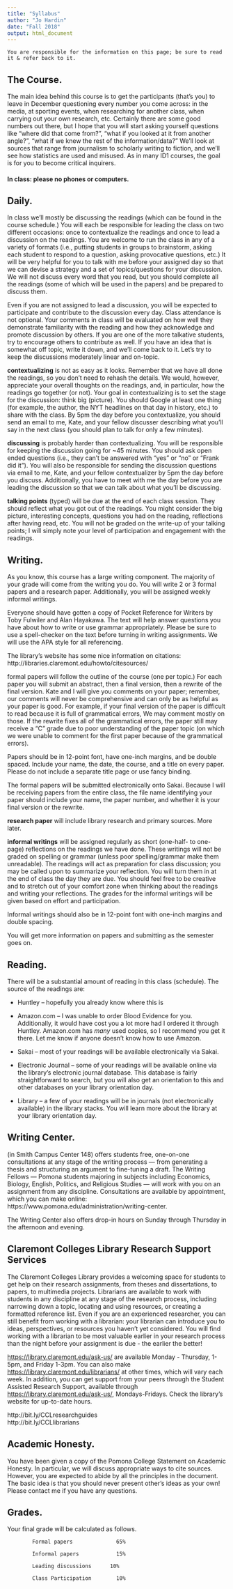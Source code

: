 ```yaml
---
title: "Syllabus"
author: "Jo Hardin"
date: "Fall 2018"
output: html_document
---
```


```
You are responsible for the information on this page; be sure to read it & refer back to it.
```


## The Course.  
The main idea behind this course is to get the participants (that’s you) to leave in December questioning every number you come across: in the media, at sporting events, when researching for another class, when carrying out your own research, etc.  Certainly there are some good numbers out there, but I hope that you will start asking yourself questions like “where did that come from?”, “what if you looked at it from another angle?”, “what if we knew the rest of the information/data?”  We’ll look at sources that range from journalism to scholarly writing to fiction, and we’ll see how statistics are used and misused.  As in many ID1 courses, the goal is for you to become critical inquirers.

 

#### In class: please no phones or computers.

 

## Daily.  
In class we’ll mostly be discussing the readings (which can be found in the course schedule.)  You will each be responsible for leading the class on two different occasions: once to contextualize the readings and once to lead a discussion on the readings.  You are welcome to run the class in any of a variety of formats (i.e., putting students in groups to brainstorm, asking each student to respond to a question, asking provocative questions, etc.)  It will be very helpful for you to talk with me before your assigned day so that we can devise a strategy and a set of topics/questions for your discussion.  We will not discuss every word that you read, but you should complete all the readings (some of which will be used in the papers) and be prepared to discuss them.

 

Even if you are not assigned to lead a discussion, you will be expected to participate and contribute to the discussion every day.  Class attendance is not optional.  Your comments in class will be evaluated on how well they demonstrate familiarity with the reading and how they acknowledge and promote discussion by others.  If you are one of the more talkative students, try to encourage others to contribute as well.   If you have an idea that is somewhat off topic, write it down, and we’ll come back to it.  Let’s try to keep the discussions moderately linear and on-topic.

 

 

<b>contextualizing</b> is not as easy as it looks.  Remember that we have all done the readings, so you don’t need to rehash the details.  We would, however, appreciate your overall thoughts on the readings, and, in particular, how the readings go together (or not).   Your goal in contextualizing is to set the stage for the discussion: think big (picture).   You should Google at least one thing (for example, the author, the NYT headlines on that day in history, etc.) to share with the class.  By 5pm the day before you contextualize, you should send an email to me, Kate, and your fellow discusser describing what you’ll say in the next class (you should plan to talk for only a few minutes).

 

<b>discussing</b> is probably harder than contextualizing.  You will be responsible for keeping the discussion going for ~45 minutes.  You should ask open ended questions (i.e., they can’t be answered with “yes” or “no” or “Frank did it”).  You will also be responsible for sending the discussion questions via email to me, Kate, and your fellow contextualizer by 5pm the day before you discuss.  Additionally, you have to meet with me the day before you are leading the discussion so that we can talk about what you’ll be discussing.

 

<b>talking points</b> (typed) will be due at the end of each class session.  They should reflect what you got out of the readings.  You might consider the big picture, interesting concepts, questions you had on the reading, reflections after having read, etc.  You will not be graded on the write-up of your talking points; I will simply note your level of participation and engagement with the readings.

 

## Writing.  
As you know, this course has a large writing component.  The majority of your grade will come from the writing you do.  You will write 2 or 3 formal papers and a research paper.  Additionally, you will be assigned weekly informal writings.

 

Everyone should have gotten a copy of Pocket Reference for Writers by Toby Fulwiler and Alan Hayakawa.  The text will help answer questions you have about how to write or use grammar appropriately.  Please be sure to use a spell-checker on the text before turning in writing assignments.  We will use the APA style for all referencing.

 

The library’s website has some nice information on citations: http://libraries.claremont.edu/howto/citesources/

 

formal papers will follow the outline of the course (one per topic.)  For each paper you will submit an abstract, then a final version, then a rewrite of the final version.  Kate and I will give you comments on your paper; remember, our comments will never be comprehensive and can only be as helpful as your paper is good.  For example, if your final version of the paper is difficult to read because it is full of grammatical errors, We may comment mostly on those.  If the rewrite fixes all of the grammatical errors, the paper still may receive a “C” grade due to poor understanding of the paper topic (on which we were unable to comment for the first paper because of the grammatical errors).

 

Papers should be in 12-point font, have one-inch margins, and be double spaced.  Include your name, the date, the course, and a title on every paper.  Please do not include a separate title page or use fancy binding.

 

The formal papers will be submitted electronically onto Sakai.  Because I will be receiving papers from the entire class, the file name identifying your paper should include your name, the paper number, and whether it is your final version or the rewrite.

 

<b>research paper</b> will include library research and primary sources. More later. 

 

<b>informal writings</b> will be assigned regularly as short (one-half- to one-page) reflections on the readings we have done.  These writings will not be graded on spelling or grammar (unless poor spelling/grammar make them unreadable).  The readings will act as preparation for class discussion; you may be called upon to summarize your reflection.  You will turn them in at the end of class the day they are due.  You should feel free to be creative and to stretch out of your comfort zone when thinking about the readings and writing your reflections.  The grades for the informal writings will be given based on effort and participation.

 

Informal writings should also be in 12-point font with one-inch margins and double spacing.

 

You will get more information on papers and submitting as the semester goes on.

 

## Reading.  
There will be a substantial amount of reading in this class (schedule).  The source of the readings are:

 

* Huntley – hopefully you already know where this is

* Amazon.com – I was unable to order Blood Evidence for you.  Additionally, it would have cost you a lot more had I ordered it through Huntley.  Amazon.com has *many* used copies, so I recommend you get it there.  Let me know if anyone doesn’t know how to use Amazon. 

* Sakai – most of your readings will be available electronically via Sakai. 

* Electronic Journal – some of your readings will be available online via the library’s electronic journal database.  This database is fairly straightforward to search, but you will also get an orientation to this and other databases on your library orientation day.

* Library – a few of your readings will be in journals (not electronically available) in the library stacks.  You will learn more about the library at your library orientation day.

 

## Writing Center.  
(in Smith Campus Center 148) offers students free, one-on-one consultations at any stage of the writing process — from generating a thesis and structuring an argument to fine-tuning a draft.  The Writing Fellows — Pomona students majoring in subjects including Economics, Biology, English, Politics, and Religious Studies — will work with you on an assignment from any discipline.  Consultations are available by appointment, which you can make online: https://www.pomona.edu/administration/writing-center.

 

The Writing Center also offers drop-in hours on Sunday through Thursday in the afternoon and evening.

## Claremont Colleges Library Research Support Services

The Claremont Colleges Library provides a welcoming space for students to get help on their research assignments, from theses and dissertations, to papers, to multimedia projects. Librarians are available to work with students in any discipline at any stage of the research process, including narrowing down a topic, locating and using resources, or creating a formatted reference list. Even if you are an experienced researcher, you can still benefit from working with a librarian: your librarian can introduce you to ideas, perspectives, or resources you haven’t yet considered. You will find working with a librarian to be most valuable earlier in your research process than the night before your assignment is due - the earlier the better!

[https://library.claremont.edu/ask-us/](General research appointments) are available Monday - Thursday, 1-5pm, and Friday 1-3pm. You can also make [https://library.claremont.edu/librarians/](subject specific research appointments) at other times, which will vary each week. In addition, you can get support from your peers through the Student Assisted Research Support, available through [https://library.claremont.edu/ask-us/](chat), Mondays-Fridays. Check the library’s website for up-to-date hours.


http://bit.ly/CCLresearchguides   
http://bit.ly/CCLlibrarians  


## Academic Honesty.  
You have been given a copy of the Pomona College Statement on Academic Honesty.  In particular, we will discuss appropriate ways to cite sources.  However, you are expected to abide by all the principles in the document.  The basic idea is that you should never present other’s ideas as your own!  Please contact me if you have any questions.

 

## Grades.  
Your final grade will be calculated as follows.

            Formal papers              65%

            Informal papers            15%

            Leading discussions      10%

            Class Participation        10%

 


